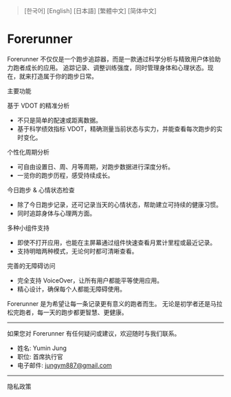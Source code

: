 
> <Link href="/forerunner/ko" className="underline">
>   [한국어]
> </Link> <Link href="/forerunner/en" className="underline">
>   [English]
> </Link> <Link href="/forerunner/ja" className="underline">
>   [日本語]
> </Link> <Link href="/forerunner/zh-Hant" className="underline">
>   [繁體中文]
> </Link> <Link href="/forerunner/zh-Hans" className="underline">
>   [简体中文]
> </Link>

# **Forerunner**

Forerunner 不仅仅是一个跑步追踪器，而是一款通过科学分析与精致用户体验助力跑者成长的应用。
追踪记录、调整训练强度，同时管理身体和心理状态。现在，就来打造属于你的跑步日常。

主要功能

基于 VDOT 的精准分析

- 不只是简单的配速或距离数据。
- 基于科学绩效指标 VDOT，精确测量当前状态与实力，并能查看每次跑步的实时变化。

个性化周期分析

- 可自由设置日、周、月等周期，对跑步数据进行深度分析。
- 一览你的跑步历程，感受持续成长。

今日跑步 & 心情状态检查

- 除了今日跑步记录，还可记录当天的心情状态，帮助建立可持续的健康习惯。
- 同时追踪身体与心理两方面。

多种小组件支持

- 即使不打开应用，也能在主屏幕通过组件快速查看月累计里程或最近记录。
- 支持明暗两种模式，无论何时都可清晰查看。

完善的无障碍访问

- 完全支持 VoiceOver，让所有用户都能平等使用应用。
- 精心设计，确保每个人都能无障碍使用。

Forerunner 是为希望让每一条记录更有意义的跑者而生。
无论是初学者还是马拉松完跑者，每一天的跑步都更智慧、更健康。

---

如果您对 Forerunner 有任何疑问或建议，欢迎随时与我们联系。

- 姓名: Yumin Jung
- 职位: 首席执行官
- 电子邮件: jungym887@gmail.com

---

<Link
  href="https://forerunner-web.vercel.app/privacy.html"
  className="underline"
>
  隐私政策
</Link>
